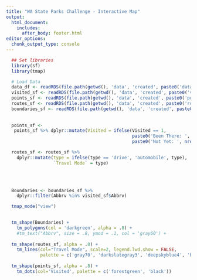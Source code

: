 ```yaml
---
title: "WA State Parks Challenge - Interactive Map"
output: 
  html_document:
    includes:
      after_body: footer.html
editor_options: 
  chunk_output_type: console
---
```


```r

  ## Set libraries
  library(sf)
  library(tmap)

  # Load Data
  data_df <- readRDS(file.path(getwd(), 'data', 'created', paste0('data.RDS')))
  visited_sf <- readRDS(file.path(getwd(), 'data', 'created', paste0('visited.RDS')))
  points_sf <- readRDS(file.path(getwd(), 'data', 'created', paste0('points.RDS')))
  routes_sf <- readRDS(file.path(getwd(), 'data', 'created', paste0('routes.RDS')))
  boundaries_sf <- readRDS(file.path(getwd(), 'data', 'created', paste0('boundaries.RDS')))
  
  
  points_sf <- 
   points_sf %>% dplyr::mutate(Visited = ifelse(Visited == 1, 
                                                paste0('Been There: ', nrow(visited_sf)),
                                                paste0('Not Yet: ', nrow(data_df) - nrow(visited_sf))))

  routes_sf <- routes_sf %>%
    dplyr::mutate(type = ifelse(type == 'drive', 'automobile', type),
                  `Travel Mode` = type)
  
```

&nbsp;
&nbsp;

```r


  
  Boundaries <- boundaries_sf %>%
    dplyr::filter(Abbrv %in% visited_sf$Abbrv)

  tmap_mode("view")
  

  tm_shape(Boundaries) + 
    tm_polygons(col = 'darkgreen', alpha = .8) +
    #tm_text("Abbrv", size = .8, ymod = .1, col = 'gray60') +
  
  tm_shape(routes_sf, alpha = .8) + 
    tm_lines(col="Travel Mode", scale=2, legend.lwd.show = FALSE, 
             palette = c('gray70', 'darkslategray3', 'deepskyblue4', 'brown', 'red')) +
    
  tm_shape(points_sf, alpha = .8) + 
    tm_dots(col='Visited', palette = c('forestgreen', 'black')) 
    

```